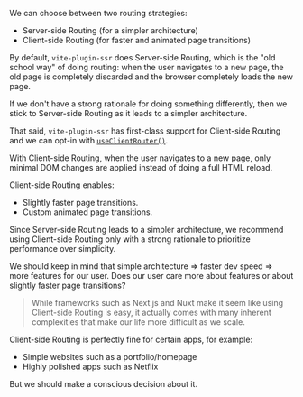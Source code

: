We can choose between two routing strategies:
 - Server-side Routing (for a simpler architecture)
 - Client-side Routing (for faster and animated page transitions)

By default, `vite-plugin-ssr` does Server-side Routing,
which is the "old school way" of doing routing:
when the user navigates to a new page,
the old page is completely discarded and the browser completely loads the new page.

If we don't have a strong rationale for doing something differently, then we stick to Server-side Routing as it leads to a simpler architecture.

That said, `vite-plugin-ssr` has first-class support for Client-side Routing and we can opt-in with [`useClientRouter()`](/useClientRouter).

With Client-side Routing,
when the user navigates to a new page,
only minimal DOM changes are applied
instead of doing a full HTML reload.

Client-side Routing enables:
- Slightly faster page transitions.
- Custom animated page transitions.

Since Server-side Routing leads to a simpler architecture,
we recommend using Client-side Routing only with a strong rationale to prioritize performance over simplicity.

We should keep in mind that simple architecture => faster dev speed => more features for our user. Does our user care more about features or about slightly faster page transitions?

> While frameworks such as Next.js and Nuxt make it seem like using Client-side Routing is easy, it actually comes with many inherent complexities that make our life more difficult as we scale.

Client-side Routing is perfectly fine for certain apps, for example:
 - Simple websites such as a portfolio/homepage
 - Highly polished apps such as Netflix

But we should make a conscious decision about it.
